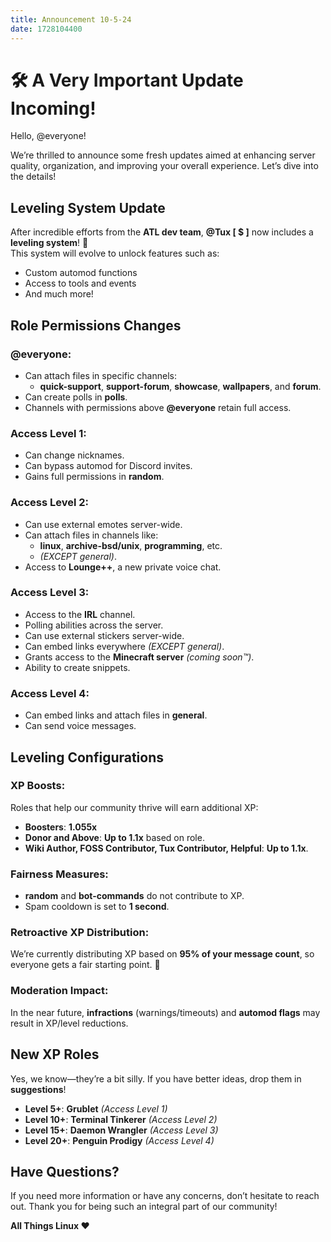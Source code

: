 ```yaml
---
title: Announcement 10-5-24
date: 1728104400
---
```


# 🛠️ A Very Important Update Incoming!

Hello, @everyone!

We’re thrilled to announce some fresh updates aimed at enhancing server quality, organization, and improving your overall experience. Let’s dive into the details!

## **Leveling System Update**

After incredible efforts from the **ATL dev team**, **@Tux [ $ ]** now includes a **leveling system**! 🎉  
This system will evolve to unlock features such as:

- Custom automod functions
- Access to tools and events
- And much more!

## **Role Permissions Changes**

### **@everyone**:

- Can attach files in specific channels:
  - ⁠**quick-support**, ⁠**support-forum**, ⁠**showcase**, ⁠**wallpapers**, and ⁠**forum**.
- Can create polls in ⁠**polls**.
- Channels with permissions above **@everyone** retain full access.

### **Access Level 1**:

- Can change nicknames.
- Can bypass automod for Discord invites.
- Gains full permissions in ⁠**random**.

### **Access Level 2**:

- Can use external emotes server-wide.
- Can attach files in channels like:
  - ⁠**linux**, ⁠**archive-bsd/unix**, ⁠**programming**, etc.
  - _(EXCEPT ⁠general)_.
- Access to **Lounge++**, a new private voice chat.

### **Access Level 3**:

- Access to the **IRL** channel.
- Polling abilities across the server.
- Can use external stickers server-wide.
- Can embed links everywhere _(EXCEPT ⁠general)_.
- Grants access to the **Minecraft server** _(coming soon™️)_.
- Ability to create snippets.

### **Access Level 4**:

- Can embed links and attach files in ⁠**general**.
- Can send voice messages.

## **Leveling Configurations**

### **XP Boosts**:

Roles that help our community thrive will earn additional XP:

- **Boosters**: **1.055x**
- **Donor and Above**: **Up to 1.1x** based on role.
- **Wiki Author, FOSS Contributor, Tux Contributor, Helpful**: **Up to 1.1x**.

### **Fairness Measures**:

- ⁠**random** and ⁠**bot-commands** do not contribute to XP.
- Spam cooldown is set to **1 second**.

### **Retroactive XP Distribution**:

We’re currently distributing XP based on **95% of your message count**, so everyone gets a fair starting point. 🚀

### **Moderation Impact**:

In the near future, **infractions** (warnings/timeouts) and **automod flags** may result in XP/level reductions.

## **New XP Roles**

Yes, we know—they’re a bit silly. If you have better ideas, drop them in ⁠**suggestions**!

- **Level 5+**: **Grublet** _(Access Level 1)_
- **Level 10+**: **Terminal Tinkerer** _(Access Level 2)_
- **Level 15+**: **Daemon Wrangler** _(Access Level 3)_
- **Level 20+**: **Penguin Prodigy** _(Access Level 4)_

## **Have Questions?**

If you need more information or have any concerns, don’t hesitate to reach out. Thank you for being such an integral part of our community!

**All Things Linux ❤️**
